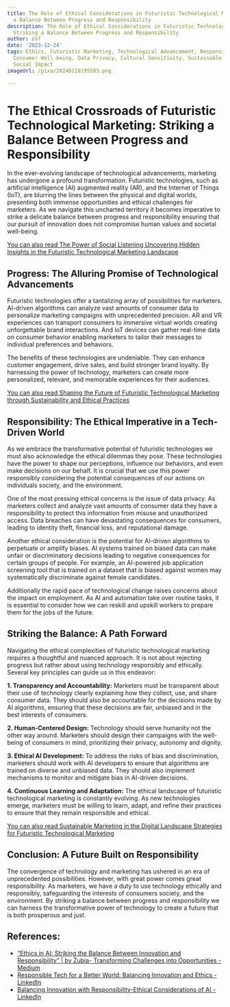 ```yaml
---
title: The Role of Ethical Considerations in Futuristic Technological Marketing Striking
  a Balance Between Progress and Responsibility
description: The Role of Ethical Considerations in Futuristic Technological Marketing
  Striking a Balance Between Progress and Responsibility
author: Usf
date: '2023-12-24'
tags: Ethics, Futuristic Marketing, Technological Advancement, Responsibility, Transparency,
  Consumer Well-being, Data Privacy, Cultural Sensitivity, Sustainable Marketing,
  Social Impact
imageUrl: /pixa/20240118195503.png

---
```

# The Ethical Crossroads of Futuristic Technological Marketing: Striking a Balance Between Progress and Responsibility

In the ever-evolving landscape of technological advancements, marketing has undergone a profound transformation. Futuristic technologies, such as artificial intelligence (AI) augmented  reality (AR), and the Internet of Things (IoT), are blurring the lines between the physical and digital worlds, presenting both immense opportunities and ethical challenges for  marketers. As we navigate this uncharted territory it  becomes imperative  to  strike a delicate  balance between progress and responsibility ensuring that our pursuit of innovation does  not compromise human values  and societal well-being.

[You can also read The Power of Social Listening Uncovering Hidden Insights in the Futuristic  Technological  Marketing Landscape](The%20Power%20of%20Social%20Listening%20Uncovering%20Hidden%20Insights%20in%20the%20Futuristic%20Technological%20Marketing%20Landscape)


##  Progress:  The Alluring Promise of Technological Advancements

Futuristic technologies offer a tantalizing array of  possibilities for marketers. AI-driven algorithms can analyze  vast amounts of consumer data to personalize marketing campaigns with  unprecedented precision. AR and VR experiences can transport consumers to immersive virtual worlds creating unforgettable brand interactions. And IoT devices can gather real-time data on consumer behavior enabling marketers to tailor their messages to individual preferences and behaviors.

The  benefits of these technologies are undeniable. They can enhance customer engagement,  drive sales, and build stronger brand loyalty. By harnessing the power of technology, marketers can create more personalized, relevant, and memorable  experiences for their audiences.

[You can also read Shaping  the Future of Futuristic Technological Marketing through Sustainability and Ethical Practices](Shaping%20the%20Future%20of%20Futuristic%20Technological%20Marketing%20through%20Sustainability%20and%20Ethical%20Practices)


## Responsibility: The Ethical Imperative in a Tech-Driven World

As we embrace the transformative potential of futuristic technologies we  must also acknowledge the ethical dilemmas they  pose. These technologies have the power to shape our perceptions, influence our behaviors, and even make decisions  on our  behalf. It is crucial that we use this power responsibly considering the potential consequences  of  our actions on individuals society, and the environment.

One of  the  most pressing ethical concerns is the  issue  of data privacy. As marketers collect and analyze vast  amounts of consumer data  they  have a responsibility to protect this information from misuse  and unauthorized  access. Data breaches  can have devastating consequences for consumers, leading to identity theft, financial loss, and reputational damage.

Another ethical consideration is  the potential for AI-driven  algorithms to  perpetuate or amplify biases. AI systems trained  on biased data can make unfair or discriminatory decisions leading to negative  consequences for certain groups  of  people. For example, an AI-powered job application screening tool that is trained on a  dataset that is biased against women may systematically discriminate against  female candidates.

Additionally the rapid pace  of technological change raises concerns about the impact on  employment. As  AI and automation take over routine tasks,  it is essential to consider how we can reskill and upskill workers  to prepare  them for the jobs of the future.

## Striking the Balance: A Path Forward

Navigating the ethical complexities of futuristic technological marketing requires a thoughtful and nuanced approach. It is not about rejecting progress but rather about using technology responsibly and ethically. Several key principles can guide  us in this endeavor:

**1. Transparency and Accountability:** Marketers  must be transparent about their use of technology clearly explaining how they collect, use,  and share consumer data. They should also be accountable for the decisions made by AI  algorithms, ensuring that these decisions are fair,  unbiased and in  the best interests  of consumers.

**2. Human-Centered Design:**  Technology should serve humanity not the other way around. Marketers should design their campaigns with the well-being of consumers in mind, prioritizing their  privacy, autonomy and dignity.

**3. Ethical  AI Development:** To address the risks of bias and discrimination, marketers should work with AI developers to ensure that algorithms are trained on diverse and unbiased  data. They should also implement mechanisms to monitor and mitigate bias in AI-driven decisions.

**4.  Continuous Learning and Adaptation:** The ethical landscape of futuristic technological marketing is constantly  evolving. As new technologies emerge, marketers must be willing to learn, adapt, and refine  their practices to ensure that they  remain responsible and ethical.

[You can  also read  Sustainable Marketing in the Digital Landscape Strategies for Futuristic Technological Marketing](Sustainable%20Marketing%20in%20the%20Digital%20Landscape%20Strategies%20for%20Futuristic%20Technological%20Marketing)


## Conclusion: A Future Built on Responsibility

The convergence  of technology and marketing  has ushered in an era of unprecedented possibilities. However, with great power comes  great responsibility. As marketers, we have a duty  to use technology  ethically and responsibly, safeguarding  the interests of consumers society, and the environment. By striking a balance between progress and responsibility we can harness the transformative power of technology to create a future that is both prosperous and just.

## References:
- [“Ethics in AI: Striking the Balance Between Innovation and Responsibility” | by Zubia-  Transforming Challenges into Opportunities - Medium](https://medium.com/@zubiazulfiqar86/ethics-in-ai-striking-the-balance-between-innovation-and-responsibility-a2878c028f60)
- [Responsible Tech for a Better World: Balancing Innovation and Ethics - LinkedIn](https://www.linkedin.com/pulse/responsible-tech-better-world-balancing-innovation-ethics-yildirim)
- [Balancing Innovation with Responsibility-Ethical Considerations of AI - LinkedIn](https://www.linkedin.com/pulse/balancing-innovation-responsibility-ethical-considerations)
